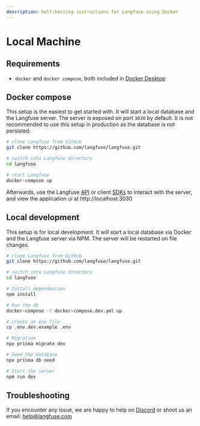 ```yaml
---
description: Self-hosting instructions for Langfuse using Docker
---
```


# Local Machine

## Requirements

- `docker` and `docker compose`, both included in [Docker Desktop](https://docs.docker.com/get-docker/)

## Docker compose

This setup is the easiest to get started with. It will start a local database and the Langfuse server. The server is exposed on port `3030` by default. It is not recommended to use this setup in production as the database is not persisted.

```bash
# clone Langfuse from GitHub
git clone https://github.com/langfuse/langfuse.git

# switch into Langfuse directory
cd langfuse

# start Langfuse
docker-compose up
```

Afterwards, use the Langfuse [API](/docs/api) or client [SDKs](/docs/sdk) to interact with the server, and view the application ui at http://localhost:3030

## Local development

This setup is for local development. It will start a local database via Docker and the Langfuse server via NPM. The server will be restarted on file changes.

```bash
# clone Langfuse from GitHub
git clone https://github.com/langfuse/langfuse.git

# switch into Langfuse directory
cd langfuse

# Install dependencies
npm install

# Run the db
docker-compose -f docker-compose.dev.yml up

# create an env file
cp .env.dev.example .env

# Migration
npx prisma migrate dev

# Seed the database
npx prisma db seed

# Start the server
npm run dev
```

## Troubleshooting

If you encounter any issue, we are happy to help on [Discord](https://discord.gg/7NXusRtqYU) or shoot us an email: help@langfuse.com
